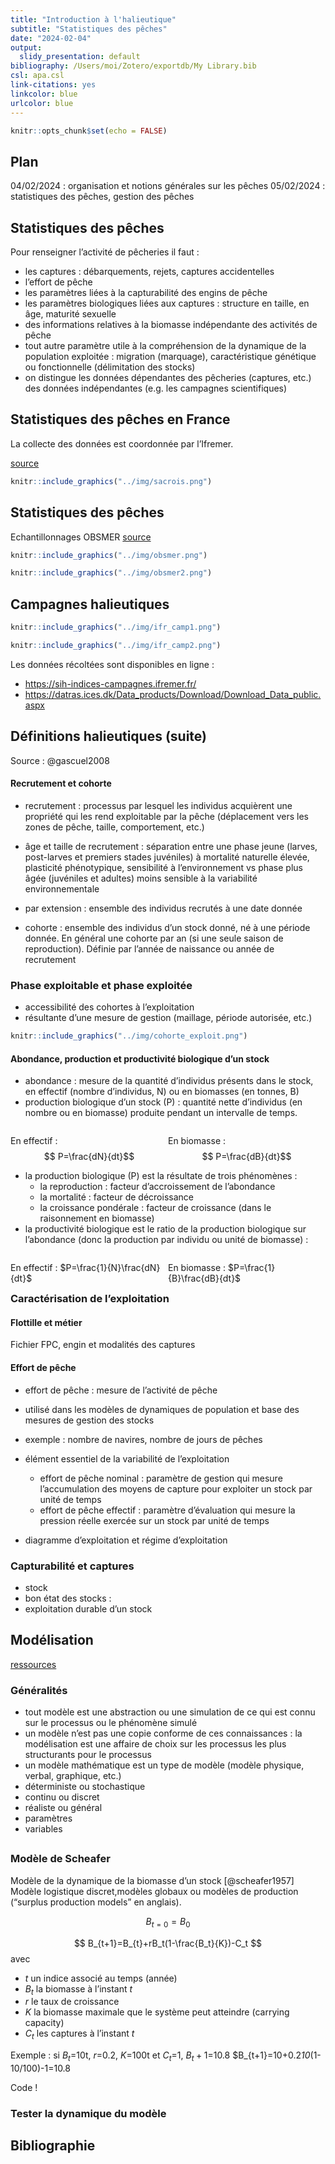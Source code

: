 ```yaml
---
title: "Introduction à l'halieutique"
subtitle: "Statistiques des pêches"
date: "2024-02-04"
output:
  slidy_presentation: default
bibliography: /Users/moi/Zotero/exportdb/My Library.bib
csl: apa.csl
link-citations: yes
linkcolor: blue
urlcolor: blue
---
```


```r
knitr::opts_chunk$set(echo = FALSE)
```

## Plan

04/02/2024 : organisation et notions générales sur les pêches
05/02/2024 : statistiques des pêches, gestion des pêches

## Statistiques des pêches

Pour renseigner l'activité de pêcheries il faut :

- les captures : débarquements, rejets, captures accidentelles 
- l'effort de pêche
- les paramètres liées à la capturabilité des engins de pêche
- les paramètres biologiques liées aux captures : structure en taille, en âge, maturité sexuelle
- des informations relatives à la biomasse indépendante des activités de pêche
- tout autre paramètre utile à la compréhension de la dynamique de la population exploitée : migration (marquage), caractéristique génétique ou fonctionnelle (délimitation des stocks)
- on distingue les données dépendantes des pêcheries (captures, etc.) des données indépendantes (e.g. les campagnes scientifiques) 


## Statistiques des pêches en France

La collecte des données est coordonnée par l'Ifremer.

[source](<sih.ifremer.fr>)

```r
knitr::include_graphics("../img/sacrois.png")
```

## Statistiques des pêches

Echantillonnages OBSMER [source](<sih.ifremer.fr>)

```r
knitr::include_graphics("../img/obsmer.png")
```

```r
knitr::include_graphics("../img/obsmer2.png")
```

## Campagnes halieutiques

```r
knitr::include_graphics("../img/ifr_camp1.png")
```


```r
knitr::include_graphics("../img/ifr_camp2.png")
```

Les données récoltées sont disponibles en ligne : 

- <https://sih-indices-campagnes.ifremer.fr/>
- <https://datras.ices.dk/Data_products/Download/Download_Data_public.aspx>

## Définitions halieutiques (suite)

Source : @gascuel2008
  
#### Recrutement et cohorte

- recrutement : processus par lesquel les individus acquièrent une propriété qui les rend exploitable par la pêche (déplacement vers les zones de pêche, taille, comportement, etc.)
- âge et taille de recrutement : séparation entre une phase jeune (larves, post-larves et premiers stades juvéniles) à mortalité naturelle élevée, plasticité phénotypique, sensibilité à l'environnement vs phase plus âgée (juvéniles et adultes) moins sensible à la variabilité environnementale
- par extension : ensemble des individus recrutés à une date donnée

- cohorte : ensemble des individus d'un stock donné, né à une période donnée. En général une cohorte par an (si une seule saison de reproduction). Définie par l'année de naissance ou année de recrutement

### Phase exploitable et phase exploitée

- accessibilité des cohortes à l'exploitation 
- résultante d'une mesure de gestion (maillage, période autorisée, etc.)

```r
knitr::include_graphics("../img/cohorte_exploit.png")
```

#### Abondance, production et productivité biologique d'un stock

- abondance : mesure de la quantité d'individus présents dans le stock, en effectif (nombre d'individus, N) ou en biomasses (en tonnes, B)
- production biologique d'un stock (P) : quantité nette d'individus (en nombre ou en biomasse) produite pendant un intervalle de temps.

<div class='left' style='float:left;width:50%'>
En effectif : $$ P=\frac{dN}{dt}$$
</div>

<div class='right' style='float:right;width:50%'>
En biomasse : $$ P=\frac{dB}{dt}$$
</div>

- la production biologique (P) est la résultate de trois phénomènes : 
  - la reproduction : facteur d'accroissement de l'abondance
  - la mortalité : facteur de décroissance
  - la croissance pondérale : facteur de croissance (dans le raisonnement en biomasse)

- la productivité biologique est le ratio de la production biologique sur l'abondance (donc la production par individu ou unité de biomasse) :

<div class='left' style='float:left;width:50%'>
En effectif : $P=\frac{1}{N}\frac{dN}{dt}$
</div>

<div class='right' style='float:right;width:50%'>
En biomasse : $P=\frac{1}{B}\frac{dB}{dt}$
</div>

### Caractérisation de l'exploitation

#### Flottille et métier

Fichier FPC, engin et modalités des captures


#### Effort de pêche

- effort de pêche : mesure de l'activité de pêche 
- utilisé dans les modèles de dynamiques de population et base des mesures de gestion des stocks
- exemple : nombre de navires, nombre de jours de pêches
- élément essentiel de la variabilité de l'exploitation

  - effort de pêche nominal : paramètre de gestion qui mesure l'accumulation des moyens de capture pour exploiter un stock par unité de temps
  - effort de pêche effectif : paramètre d'évaluation qui mesure la pression réelle exercée sur un stock par unité de temps

- diagramme d'exploitation et régime d'exploitation


### Capturabilité et captures

- stock
- bon état des stocks : 
- exploitation durable d'un stock

## Modélisation

[ressources](<https://haddonm.github.io/URMQMF/on-modelling.html>)

### Généralités

- tout modèle est une abstraction ou une simulation de ce qui est connu sur le processus ou le phénomène simulé
- un modèle n'est pas une copie conforme de ces connaissances : la modélisation est une affaire de choix sur les processus les plus structurants pour le processus
- un modèle mathématique est un type de modèle (modèle physique, verbal, graphique, etc.)
- déterministe ou stochastique
- continu ou discret
- réaliste ou général
- paramètres
- variables

## 


### Modèle de Scheafer

Modèle de la dynamique de la biomasse d'un stock [@scheafer1957]
Modèle logistique discret,modèles globaux ou modèles de production ("surplus production models" en anglais).


$$
B_{t=0}=B_0
$$

$$
B_{t+1}=B_{t}+rB_t(1-\frac{B_t}{K})-C_t
$$
avec

- $t$ un indice associé au temps (année)
- $B_t$ la biomasse à l'instant $t$
- $r$ le taux de croissance
- $K$ la biomasse maximale que le système peut atteindre (carrying capacity)
- $C_t$ les captures à l'instant $t$

Exemple : si $B_t$=10t, $r$=0.2, $K$=100t et $C_t$=1, $B_t+1$=10.8 
$B_{t+1}=10+0.2*10*(1-10/100)-1=10.8

Code !

### Tester la dynamique du modèle



## Bibliographie
